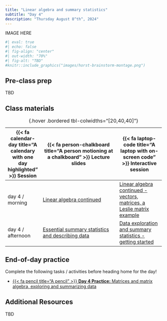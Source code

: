 ```yaml
---
title: "Linear algebra and summary statistics"
subtitle: "Day 4"
description: "Thursday August 8^th^, 2024"
---
```


::: {.center-text}
IMAGE HERE
:::

```r
#| eval: true 
#| echo: false
#| fig-align: "center"
#| out-width: "70%" 
#| fig-alt: "TBD"
#knitr::include_graphics("images/horst-brainstorm-montage.png")
```

## Pre-class prep

TBD

## Class materials

| {{< fa calendar-day title="A calendary with one day highlighted" >}} Session  | {{< fa person-chalkboard title="A person motioning at a chalkboard" >}} Lecture slides  |  {{< fa laptop-code title="A laptop with on-screen code" >}} Interactive session |
|-------------------|-----------------------------------------------------------------------------------------------------------------------------------------------------|----------------------------------------------------------------------------------|
| day 4 / morning   | [Linear algebra continued](slides/day4.1-slides.qmd){target="_blank"} | [Linear algebra continued - vectors, matrices, a Leslie matrix example](interactive-sessions/interactive-session-4a.qmd) |
| day 4 / afternoon | [Essential summary statistics and describing data]() | [Data exploration and summary statistics - getting started](interactive-sessions/interactive-session-4b.qmd) |
: {.hover .bordered tbl-colwidths="[20,40,40]"} 

## End-of-day practice

Complete the following tasks / activities before heading home for the day!

- [{{< fa pencil title="A pencil" >}} **Day 4 Practice:** Matrices and matrix algebra, exploring and summarizing data](eod-practice/eod-day4.qmd)

## Additional Resources

TBD
